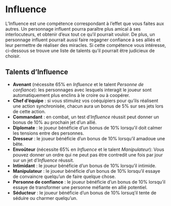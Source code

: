 # Influence

L'Influence est une compétence correspondant à l'effet que vous faites aux autres. Un personnage influent pourra paraître plus amical à ses interlocuteurs, et obtenir d'eux tout ce qu'il pourrait vouloir. De plus, un personnage influent pourrait aussi faire regagner confiance à ses alliés et leur permettre de réaliser des miracles. Si cette compétence vous intéresse, ci-dessous se trouve une liste de talents qu'il pourrait être judicieux de choisir.

## Talents d'Influence

- **Avenant** (nécessite 65% en *Influence* et le talent *Personne de confiance*): les personnages avec lesquels interagit le joueur sont automatiquement plus enclins à le croire ou à coopérer.
- **Chef d'équipe** : si vous stimulez vos coéquipiers pour qu'ils réalisent une action synchronisée, chacun aura un bonus de 5% sur ses jets lors de cette action. 
- **Commandant** : en combat, un test d'*Influence* réussit peut donner un bonus de 10% au prochain jet d'un allié.
- **Diplomate** : le joueur bénéficie d'un bonus de 10% lorsqu'il doit calmer les tensions entre des personnes.
- **Dresseur** : le joueur bénéficie d'un bonus de 10% lorsqu'il amadoue une bête.
- **Envoûteur** (nécessite 65% en *Influence* et le talent *Manipulateur*): Vous pouvez donner un ordre qui ne peut pas être contredit une fois par jour sur un jet d'*Influence* réussit.
- **Intimidant** : le joueur bénéficie d'un bonus de 10% lorsqu'il intimide.
- **Manipulateur** : le joueur bénéficie d'un bonus de 10% lorsqu'il essaye de convaincre quelqu'un de faire quelque chose. 
- **Personne de confiance** : le joueur bénéficie d'un bonus de 10% lorsqu'il essaye de transformer une personne méfiante en allié potentiel. 
- **Séducteur** : le joueur bénéficie d'un bonus de 10% lorsuq'il tente de séduire ou charmer quelqu'un.


